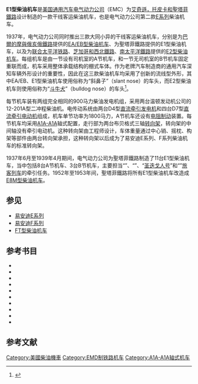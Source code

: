 {{noteTA
|G1 = Railway
}}
{{Infobox Locomotive
| name = E1
| image = ATSF San Diegan in Del Mar.jpg
| caption = E1型柴油机车牵引“[[圣迭戈人号列车|圣迭戈人号]]”旅客列车。 （1943年）
| type = [[柴油机车|柴油机车]]
| origin = {{USA}}
| designer = 
| builder = [[易安迪|电气动力公司]]（EMC）
| buildmodel = 
| serialnumber = 
| builddate  = 1937年—1939年
| totalproduction  = 8台A节机车、3台B节机车
| user = 
| aarwheels = [[A1A-A1A|A1A-A1A]]
| uicclass = 
| gauge = 1,435毫米
| bogies = 
| wheeldiameter = 914毫米（36英寸）
| axleload = 
| wheelbase =
| minimumcurve = 
| length = 21,336毫米（70英尺）
| width = 3,124毫米（10英尺3英寸）
| height = 4,572毫米（15英尺）
| framesize = 
| weight = 136公吨／150美吨（300,000磅）
| fueltype = 
| fuelcap = 
| lubecap = 
| coolantcap = 
| watercap = 
| sandcap = 
| enginetype =  2 × 201-A V12
| enginepower = 2 × 900马力
| transmission = 直—直流电
| generator =  GM D4
| cylindercount = 
| cylindersize = 
| tractionmotors = GM D7
| topspeed = 187公里/小时（116英里/小时）
| sustainedspeed = 18公里/小时（11英里/小时）
| poweroutput = 
| tractiveeffort = 251千牛（56,500磅，起动）<br />138千牛（31,000磅，持续）
| locobrakes = [[空气制动|空气制动]]、[[电阻制动|电阻制动]]（仅A节机车）
| locobrakepower = 
| locobrakeforce = 
| trainbrakes = 
| safety = 
| notes =
}}
'''E1型柴油机车'''是[[美国|美国]][[通用汽车|通用汽车]][[易安迪|电气动力公司]]（EMC）为[[艾奇遜，托皮卡和聖塔菲鐵路|艾奇遜，托皮卡和聖塔菲鐵路]]设计制造的一款干线客运柴油机车，也是电气动力公司第二款[[易安迪E系列|E系列]]柴油机车。

1937年，电气动力公司同时推出三款大同小异的干线客运柴油机车，分别是为[[巴爾的摩與俄亥俄鐵路|巴爾的摩與俄亥俄鐵路]]提供的[[EA/EB型柴油机车|EA/EB型柴油机车]]、为聖塔菲鐵路提供的E1型柴油机车，以及为[[联合太平洋铁路|联合太平洋铁路]]、[[芝加哥和西北鐵路|芝加哥和西北鐵路]]、[[南太平洋鐵路|南太平洋鐵路]]提供的[[E2型柴油机车|E2型柴油机车]]。每组机车是由一节设有司机室的A节机车，和一节无司机室的B节机车固定重联而成，机车采用整体承载结构的棚式车体。作为老牌汽车制造商的通用汽车深知车辆外形设计的重要性，因此在这三款柴油机车均采用了创新的流线型外形，其中EA/EB、E1型柴油机车使用俗称为“斜鼻子”（slant nose）的车头，而E2型柴油机车则使用俗称为“[[斗牛犬|斗牛犬]]”（bulldog nose）的车头<ref>{{Cite web |url=http://www.american-rails.com/emc-ea.html |title=The EMC EA, E1, And E2 |accessdate=2014-05-17 |publisher=American-Rails |date= |archive-date=2014-05-17 |archive-url=https://web.archive.org/web/20140517231158/http://www.american-rails.com/emc-ea.html |dead-url=no }}</ref>。

每节机车装有两组完全相同的900马力柴油发电机组，采用两台温顿发动机公司的12-201A型二冲程柴油机。电传动系统由两台D4型[[直流發電機|直流牵引发电机]]和四台D7型[[直流电动机|直流]][[牵引电动机|牵引电动机]]组成，机车单节功率为1800马力，A节机车还设有[[电阻制动|电阻制动]]装置。每节机车均采用[[A1A-A1A|A1A-A1A]]轴式配置，走行部为两台布贝格式三轴[[转向架|转向架]]，转向架的中间轴没有牵引电动机。这种转向架由工程师{{tsl|en|Martin P. Blomberg|马丁·布贝格}}设计，车体重量通过中心销、摇枕、构架等部件由两台转向架承担，这种转向架以后成为了易安迪E系列、F系列柴油机车的标准转向架。

1937年6月至1939年4月期间，电气动力公司为聖塔菲鐵路制造了11台E1型柴油机车，当中包括8台A节机车、3台B节机车，主要担当“{{tsl|en|Super Chief|超级酋长号列车|超级酋长号}}”、“{{tsl|en|El Capitan (train)|酋长岩号列车|酋长岩号}}”、“[[圣迭戈人号列车|圣迭戈人号]]”和“{{tsl|en|Golden Gate (train)|金门号列车|金门号}}”[[旅客列车|旅客列车]]的牵引任务。1952年至1953年间，聖塔菲鐵路将所有E1型柴油机车改造成[[E8型柴油机车|E8M型柴油机车]]。

== 参见 ==
{{Portal|鐵路}}
*[[易安迪E系列|易安迪E系列]]
*[[易安迪F系列|易安迪F系列]]
*[[FT型柴油机车|FT型柴油机车]]

== 参考书目 ==
* {{cite book | last = Lamb | first = J. Parker | authorlink = | series = Railroads Past and Present | year = 2007 | title = Evolution of the American Diesel Locomotive | location = Bloomington, IN, USA | publisher = Indiana University Press | page = | isbn = 9780253348630 }}
* {{cite book | last = Marre | first = Louis A. | series = Railroad Reference Series (Book 10) | year = 1995 | title = Diesel Locomotives: The First 50 Years: A Guide to Diesels Built Before 1972 | url = https://archive.org/details/diesellocomotive0000marr | location = Waukesha, WI, USA | publisher = Kalmbach Publishing | page = | isbn = 0890242585 }}
* {{cite book |author=Pinkepank, Jerry A. |title=The Second Diesel Spotter's Guide |publisher=Kalmbach Publishing Company |location=Milwaukee, WI |year=1973 |isbn=0-89024-026-4 |page=}}
* {{cite book | last = Schafer | first = Mike | authorlink = | series = Enthusiast Color Series | year = 1998 | title = Vintage Diesel Locomotives | url = https://archive.org/details/vintagedieselloc00scha | location = Osceola, WI, USA | publisher = MBI Publishing | page = | isbn = 0760305072 }}
* {{cite book | last = Solomon | first = Brian | authorlink = | year = 2000 | title = The American Diesel Locomotive | url = https://archive.org/details/americandiesello0000solo | location = Osceola, WI, USA | publisher = MBI Publishing | page = | isbn = 0760306664 }}
* {{cite book | last = Solomon | first = Brian | authorlink = | year = 2006 | title = EMD Locomotives | url = https://archive.org/details/emdlocomotives0000solo | location = St. Paul, MN, USA | publisher = Voyageur Press | page = | isbn = 9780760323960 }}
* {{cite book | last = Solomon | first = Brian | authorlink = | year = 2011 | title = Electro-Motive E-Units and F-Units: The Illustrated History of North America's Favorite Locomotives | location = Minneapolis, MN, USA | publisher = Voyageur Press | page = | isbn = 9780760340073 }}
* {{cite book | last = Solomon | first = Brian | authorlink = | year = 2012 | title = North American Locomotives: A Railroad-by-Railroad Photohistory | location = Minneapolis, MN, USA | publisher = Voyageur Press | page =  | isbn = 9780760343708 }}
* {{cite book | last = Solomon | first = Brian | authorlink = | year = 2010 | title = Vintage Diesel Power | url = https://archive.org/details/vintagedieselpow0000solo | location = Minneapolis, MN, USA | publisher = MBI Publishing | page = | isbn = 9780760337950 }}
* {{cite book | last = Wilson | first = Jeff | authorlink = | date = 2002 | title = E Units: Electro-Motive's Classic Streamliners | series = Classic Trains / Golden Years of Railroading series | location = Waukesha, WI, USA | publisher = Kalmbach Publishing | page = | isbn = 0890246068 }}

== 参考文献 ==
{{Reflist}}

{{易安迪柴油機車}}

{{DEFAULTSORT:E1}}
[[Category:美國柴油機車|Category:美國柴油機車]]
[[Category:EMD制铁路机车|Category:EMD制铁路机车]]
[[Category:A1A-A1A轴式机车|Category:A1A-A1A轴式机车]]